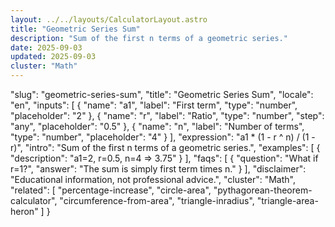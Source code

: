 ```yaml
---
layout: ../../layouts/CalculatorLayout.astro
title: "Geometric Series Sum"
description: "Sum of the first n terms of a geometric series."
date: 2025-09-03
updated: 2025-09-03
cluster: "Math"
---
```


  "slug": "geometric-series-sum",
  "title": "Geometric Series Sum",
  "locale": "en",
  "inputs": [
    {
      "name": "a1",
      "label": "First term",
      "type": "number",
      "placeholder": "2"
    },
    {
      "name": "r",
      "label": "Ratio",
      "type": "number",
      "step": "any",
      "placeholder": "0.5"
    },
    {
      "name": "n",
      "label": "Number of terms",
      "type": "number",
      "placeholder": "4"
    }
  ],
  "expression": "a1 * (1 - r ^ n) / (1 - r)",
  "intro": "Sum of the first n terms of a geometric series.",
  "examples": [
    {
      "description": "a1=2, r=0.5, n=4 ⇒ 3.75"
    }
  ],
  "faqs": [
    {
      "question": "What if r=1?",
      "answer": "The sum is simply first term times n."
    }
  ],
  "disclaimer": "Educational information, not professional advice.",
  "cluster": "Math",
  "related": [
    "percentage-increase",
    "circle-area",
    "pythagorean-theorem-calculator",
    "circumference-from-area",
    "triangle-inradius",
    "triangle-area-heron"
  ]
}

<Calculator schema={schema} />

